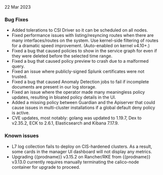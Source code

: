 22 Mar 2023

### Bug Fixes

- Added tolerations to CSI Driver so it can be scheduled on all nodes.
- Fixed performance issues with listing/resyncing routes when there are many interfaces/routes on the system. Use kernel-side filtering of routes for a dramatic speed improvement. (Auto-enabled on kernel v4.10+.)
- Fixed a bug that caused policies to show in the service graph for even if they were deleted before the selected time range.
- Fixed a bug that caused policy preview to crash due to a malformed query.
- Fixed an issue where publicly-signed Splunk certificates were not trusted.
- Fixed a bug that caused Anomaly Detection jobs to fail if incomplete documents are present in our log storage.
- Fixed an issue where the operator made many meaningless policy updates, resulting in bloated policy details in the UI.
- Added a missing policy between Guardian and the Apiserver that could cause issues in multi-cluster installations if a global default deny policy is active.
- CVE updates, most notably: golang was updated to 1.19.7, Dex to v2.35.2, ECK to 2.6.1, Elasticsearch and Kibana 7.17.9.

### Known issues

- L7 log collection fails to deploy on CIS-hardened clusters. As a result, some cards in the manager UI dashboard will not display any metrics.
- Upgrading {{prodname}} v3.15.2 on Rancher/RKE from {{prodname}} v3.13.0 currently requires manually terminating the calico-node container for upgrade to proceed.
